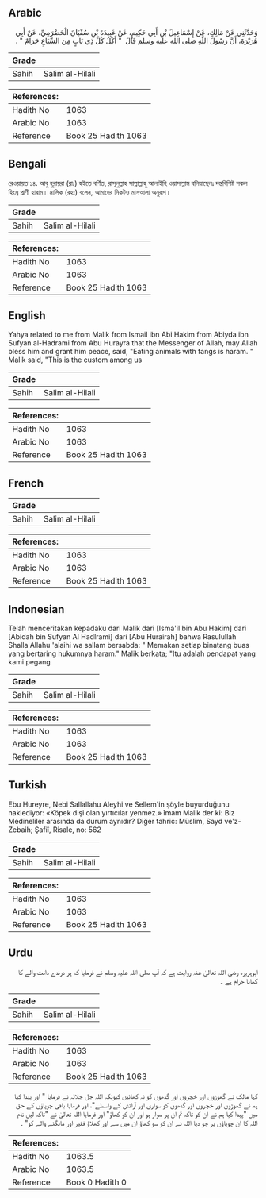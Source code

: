 ## Arabic


<div dir="rtl" lang="ar" style={{fontSize:'larger',backgroundColor:'#f8f9fa',padding:20}}>
وَحَدَّثَنِي عَنْ مَالِكٍ، عَنْ إِسْمَاعِيلَ بْنِ أَبِي حَكِيمٍ، عَنْ عَبِيدَةَ بْنِ سُفْيَانَ الْحَضْرَمِيِّ، عَنْ أَبِي هُرَيْرَةَ، أَنَّ رَسُولَ اللَّهِ صلى الله عليه وسلم قَالَ ‏ "‏ أَكْلُ كُلِّ ذِي نَابٍ مِنَ السِّبَاعِ حَرَامٌ ‏"‏ ‏.‏
</div>
<div style={{backgroundColor:'#f8f9fa',padding:20, marginBottom: 10}}><table> <thead> <tr> <th>Grade</th> <th></th> </tr> </thead> <tbody> <tr><td>Sahih</td><td>Salim al-Hilali</td></tr></tbody></table><table> <thead> <tr> <th>References:</th> <th></th> </tr> </thead> <tbody><tr><td>Hadith No</td><td>1063</td></tr><tr><td>Arabic No</td><td>1063</td></tr><tr><td>Reference</td><td>Book 25 Hadith 1063</td></tr></tbody></table></div>

## Bengali


<div dir="ltr" lang="bn" style={{fontSize:'larger',backgroundColor:'#f8f9fa',padding:20}}>
রেওয়ায়ত ১৪. আবু হুরায়রা (রাঃ) হইতে বর্ণিত, রাসূলুল্লাহ সাল্লাল্লাহু আলাইহি ওয়াসাল্লাম বলিয়াছেনঃ দন্তবিশিষ্ট সকল হিংস্র প্রাণী হারাম। মালিক (রহঃ) বলেন, আমাদের নিকটও মাসআলা অনুরূপ।
</div>
<div style={{backgroundColor:'#f8f9fa',padding:20, marginBottom: 10}}><table> <thead> <tr> <th>Grade</th> <th></th> </tr> </thead> <tbody> <tr><td>Sahih</td><td>Salim al-Hilali</td></tr></tbody></table><table> <thead> <tr> <th>References:</th> <th></th> </tr> </thead> <tbody><tr><td>Hadith No</td><td>1063</td></tr><tr><td>Arabic No</td><td>1063</td></tr><tr><td>Reference</td><td>Book 25 Hadith 1063</td></tr></tbody></table></div>

## English


<div dir="ltr" lang="en" style={{fontSize:'larger',backgroundColor:'#f8f9fa',padding:20}}>
Yahya related to me from Malik from Ismail ibn Abi Hakim from Abiyda ibn Sufyan al-Hadrami from Abu Hurayra that the Messenger of Allah, may Allah bless him and grant him peace, said, "Eating animals with fangs is haram. " Malik said, "This is the custom among us
</div>
<div style={{backgroundColor:'#f8f9fa',padding:20, marginBottom: 10}}><table> <thead> <tr> <th>Grade</th> <th></th> </tr> </thead> <tbody> <tr><td>Sahih</td><td>Salim al-Hilali</td></tr></tbody></table><table> <thead> <tr> <th>References:</th> <th></th> </tr> </thead> <tbody><tr><td>Hadith No</td><td>1063</td></tr><tr><td>Arabic No</td><td>1063</td></tr><tr><td>Reference</td><td>Book 25 Hadith 1063</td></tr></tbody></table></div>

## French


<div dir="ltr" lang="fr" style={{fontSize:'larger',backgroundColor:'#f8f9fa',padding:20}}>

</div>
<div style={{backgroundColor:'#f8f9fa',padding:20, marginBottom: 10}}><table> <thead> <tr> <th>Grade</th> <th></th> </tr> </thead> <tbody> <tr><td>Sahih</td><td>Salim al-Hilali</td></tr></tbody></table><table> <thead> <tr> <th>References:</th> <th></th> </tr> </thead> <tbody><tr><td>Hadith No</td><td>1063</td></tr><tr><td>Arabic No</td><td>1063</td></tr><tr><td>Reference</td><td>Book 25 Hadith 1063</td></tr></tbody></table></div>

## Indonesian


<div dir="ltr" lang="id" style={{fontSize:'larger',backgroundColor:'#f8f9fa',padding:20}}>
Telah menceritakan kepadaku dari Malik dari [Isma'il bin Abu Hakim] dari [Abidah bin Sufyan Al Hadlrami] dari [Abu Hurairah] bahwa Rasulullah Shalla Allahu 'alaihi wa sallam bersabda: " Memakan setiap binatang buas yang bertaring hukumnya haram." Malik berkata; "Itu adalah pendapat yang kami pegang
</div>
<div style={{backgroundColor:'#f8f9fa',padding:20, marginBottom: 10}}><table> <thead> <tr> <th>Grade</th> <th></th> </tr> </thead> <tbody> <tr><td>Sahih</td><td>Salim al-Hilali</td></tr></tbody></table><table> <thead> <tr> <th>References:</th> <th></th> </tr> </thead> <tbody><tr><td>Hadith No</td><td>1063</td></tr><tr><td>Arabic No</td><td>1063</td></tr><tr><td>Reference</td><td>Book 25 Hadith 1063</td></tr></tbody></table></div>

## Turkish


<div dir="ltr" lang="tr" style={{fontSize:'larger',backgroundColor:'#f8f9fa',padding:20}}>
Ebu Hureyre, Nebi Sallallahu Aleyhi ve Sellem'in şöyle buyurduğunu naklediyor: «Köpek dişi olan yırtıcılar yenmez.» îmam Malik der ki: Biz Medineliler arasında da durum aynıdır? Diğer tahric: Müslim, Sayd ve'z-Zebaih; Şafiî, Risale, no: 562
</div>
<div style={{backgroundColor:'#f8f9fa',padding:20, marginBottom: 10}}><table> <thead> <tr> <th>Grade</th> <th></th> </tr> </thead> <tbody> <tr><td>Sahih</td><td>Salim al-Hilali</td></tr></tbody></table><table> <thead> <tr> <th>References:</th> <th></th> </tr> </thead> <tbody><tr><td>Hadith No</td><td>1063</td></tr><tr><td>Arabic No</td><td>1063</td></tr><tr><td>Reference</td><td>Book 25 Hadith 1063</td></tr></tbody></table></div>

## Urdu


<div dir="rtl" lang="ur" style={{fontSize:'larger',backgroundColor:'#f8f9fa',padding:20}}>
ابوہریرہ رضی اللہ تعالیٰ عنہ روایت ہے کہ آپ صلی اللہ علیہ وسلم نے فرمایا کہ ہر درندے دانت والے کا کھانا حرام ہے ۔
</div>
<div style={{backgroundColor:'#f8f9fa',padding:20, marginBottom: 10}}><table> <thead> <tr> <th>Grade</th> <th></th> </tr> </thead> <tbody> <tr><td>Sahih</td><td>Salim al-Hilali</td></tr></tbody></table><table> <thead> <tr> <th>References:</th> <th></th> </tr> </thead> <tbody><tr><td>Hadith No</td><td>1063</td></tr><tr><td>Arabic No</td><td>1063</td></tr><tr><td>Reference</td><td>Book 25 Hadith 1063</td></tr></tbody></table></div>


<div dir="rtl" lang="ur" style={{fontSize:'larger',backgroundColor:'#f8f9fa',padding:20}}>
کہا مالک نے گھوڑوں اور خچروں اور گدھوں کو نہ کھائیں کیونکہ اللہ جل جلالہ نے فرمایا " اور پیدا کیا ہم نے گھوڑوں اور خچروں اور گدھوں کو سواری اور آرائش کے واسطے"، اور فرمایا باقی چوپاؤں کے حق میں "پیدا کیا ہم نے ان کو تاکہ تم ان پر سوار ہو اور ان کو کھاؤ" اور فرمایا اللہ تعالیٰ نے "تاکہ لیں نام اللہ کا ان چوپاؤں پر جو دیا اللہ نے ان کو سو کھاؤ ان میں سے اور کھلاؤ فقیر اور مانگنے والے کو" ۔
</div>
<div style={{backgroundColor:'#f8f9fa',padding:20, marginBottom: 10}}><table> <thead> <tr> <th>References:</th> <th></th> </tr> </thead> <tbody><tr><td>Hadith No</td><td>1063.5</td></tr><tr><td>Arabic No</td><td>1063.5</td></tr><tr><td>Reference</td><td>Book 0 Hadith 0</td></tr></tbody></table></div>